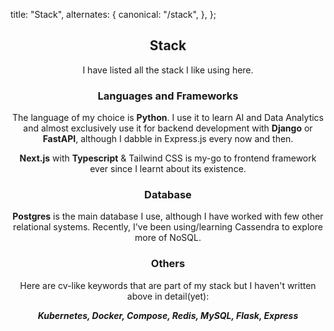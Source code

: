 
  title: "Stack",
  alternates: {
    canonical: "/stack",
  },
};

<Header />

## Stack

I have listed all the stack I like using here.

### Languages and Frameworks

The language of my choice is **Python**. I use it to learn AI and Data Analytics and almost exclusively use it
for backend development with **Django** or **FastAPI**, although I dabble in Express.js every now and then.

**Next.js** with **Typescript** & Tailwind CSS is my-go to frontend framework ever since I learnt about its existence.

### Database

**Postgres** is the main database I use, although I have worked with few other relational systems.
Recently, I've been using/learning Cassendra to explore more of NoSQL.

### Others

Here are cv-like keywords that are part of my stack but I haven't written above in detail(yet):

**_Kubernetes, Docker, Compose, Redis, MySQL, Flask, Express_**
